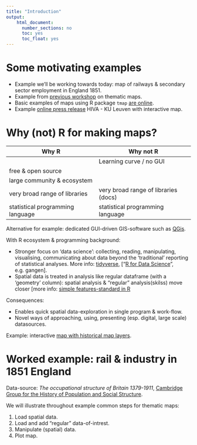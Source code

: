 ```yaml
---
title: "Introduction"
output: 
    html_document:
      number_sections: no
      toc: yes
      toc_float: yes
---
```


# Some motivating examples

* Example we'll be working towards today: map of railways & secondary sector employment in England 1851.
* Example from [previous workshop](https://workshop.mhermans.net/thematic-maps-r/04_plot.html#add_layers_using_objects) on thematic maps.
* Basic examples of maps  using R package `tmap` [are online](https://github.com/mtennekes/tmap).
* Example [online press release](https://hiva.kuleuven.be/nl/nieuws/nieuwsitems/bruto-jobtoename-en-afname-in-beeld-voor-de-Belgische-regios-en-provincies) HIVA - KU Leuven with interactive map.


# Why (not) R for making maps?

| Why R | Why **not** R |
| ----- | --------------|
|       | Learning curve / no GUI |
| free & open source | |
| large community & ecosystem  | |
| very broad range of libraries | very broad range of libraries (docs) |
| statistical programming language | statistical programming language |

Alternative for example: dedicated GUI-driven GIS-software such as [QGis](https://www.qgis.org/).

With R ecosystem & programming background:

* Stronger focus on 'data science': collecting, reading, manipulating, visualising, communicating about data beyond the 'traditional' reporting of statistical analyses. More info: [tidyverse](https://www.tidyverse.org/), ["[R for Data Science](https://r4ds.had.co.nz/)", e.g. gangen]. 
* Spatial data is treated in analysis like regular dataframe (with a 'geometry' column): spatial analysis & "regular" analysis(skilss) move closer [more info: [simple features-standard in R](https://r-spatial.github.io/sf/index.html)

Consequences:

* Enables quick spatial data-exploration in single program & work-flow.
* Novel ways of approaching, using, presenting (esp. digital, large scale) datasources.

Example: interactive [map with historical map layers](https://mhermans.net/post/mapping-leuvense-gangen/).

# Worked example: rail & industry in 1851 England

Data-source: *The occupational structure of Britain 1379-1911*, [Cambridge Group for the History of Population and Social Structure](https://www.campop.geog.cam.ac.uk/research/occupations/).

We will illustrate throughout example common steps for thematic maps:

1. Load spatial data.
2. Load and add "regular" data-of-intrest.
3. Manipulate (spatial) data.
4. Plot map.